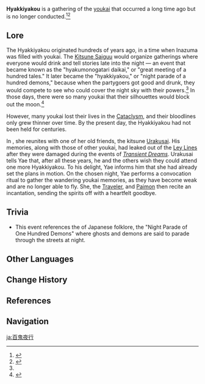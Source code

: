 {{Terminology Infobox
|image  = 
|type   = Lore
|region = Inazuma
}}
'''Hyakkiyakou''' is a gathering of the [[youkai]] that occurred a long time ago but is no longer conducted.<ref name="Yae4">{{Ref/CS|Yae Miko|4}}</ref><ref>{{Ref/Quest|A Centuries-Long Dream}}</ref> 

==Lore==
The Hyakkiyakou originated hundreds of years ago, in a time when Inazuma was filled with youkai. The [[Kitsune Saiguu]] would organize gatherings where everyone would drink and tell stories late into the night &mdash; an event that became known as the "hyakumonogatari daikai," or "great meeting of a hundred tales." It later became the "hyakkiyakou," or "night parade of a hundred demons," because when the partygoers got good and drunk, they would compete to see who could cover the night sky with their powers.<ref name="Yae4" /> In those days, there were so many youkai that their silhouettes would block out the moon.<ref>{{Ref/Quest|Banquet of Parting}}</ref>

However, many youkai lost their lives in the [[Cataclysm]], and their bloodlines only grew thinner over time. By the present day, the Hyakkiyakou had not been held for centuries.

In {{Quest|The Great Narukami Offering}}, she reunites with one of her old friends, the kitsune [[Urakusai]]. His memories, along with those of other youkai, had leaked out of the [[Ley Line]]s after they were damaged during the events of ''[[Transient Dreams]]''. Urakusai tells Yae that, after all these years, he and the others wish they could attend one more Hyakkiyakou. To his delight, Yae informs him that she had already set the plans in motion. On the chosen night, Yae performs a convocation ritual to gather the wandering youkai memories, as they have become weak and are no longer able to fly. She, the [[Traveler]], and [[Paimon]] then recite an incantation, sending the spirits off with a heartfelt goodbye.

==Trivia==
* This event references the {{w|Hyakki Yagyō}} of Japanese folklore, the "Night Parade of One Hundred Demons" where ghosts and demons are said to parade through the streets at night.

==Other Languages==
{{Other Languages
|default_hidden = 1
|en      = Hyakkiyakou
|zhs     = 百鬼夜行
|zhs_rm  = Bǎiguǐ Yèxíng
|zht     = 百鬼夜行
|zht_rm  = Bǎiguǐ Yèxíng
|ja      = 百鬼夜行
|ja_rm   = Hyakkiyakou
|ko      = 백귀야행
|ko_rm   = Baekkkwiyahaeng
|es      = Los cien monstruos
|fr      = Hyakkiyakou
|ru      = Хякки якко
|th      = ขบวนร้อยอสูร
|th_rm   = 
|vi      = Bách Quỷ Dạ Hành
|de      = Hyakkiyakou
|id      = Hyakkiyakou
|pt      = Hyakkiyakou
|tr      = Hyakkiyakou
|it      = Hyakkiyakou
}}

==Change History==
{{Change History|introduced=2.5}}

==References==
{{Reflist}}

==Navigation==
{{Lore Navbox|Terminology}}

[[ja:百鬼夜行]]